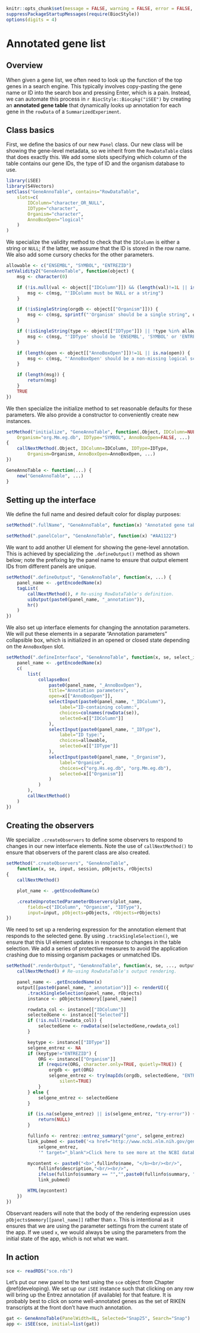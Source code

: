 ```r
knitr::opts_chunk$set(message = FALSE, warning = FALSE, error = FALSE, cache = FALSE)
suppressPackageStartupMessages(require(BiocStyle))
options(digits = 4)
```

# Annotated gene list

## Overview

When given a gene list, we often need to look up the function of the top genes in a search engine.
This typically involves copy-pasting the gene name or ID into the search box and pressing Enter, which is a pain.
Instead, we can automate this process in `r BiocStyle::Biocpkg("iSEE")` by creating an **annotated gene table** that dynamically looks up annotation for each gene in the `rowData` of a `SummarizedExperiment`.

## Class basics 

First, we define the basics of our new `Panel` class.
Our new class will be showing the gene-level metadata, so we inherit from the `RowDataTable` class that does exactly this.
We add some slots specifying which column of the table contains our gene IDs, the type of ID and the organism database to use.

```r
library(iSEE)
library(S4Vectors)
setClass("GeneAnnoTable", contains="RowDataTable",
    slots=c(
        IDColumn="character_OR_NULL", 
        IDType="character",
        Organism="character",
        AnnoBoxOpen="logical"
    )
)
```

We specialize the validity method to check that the `IDColumn` is either a string or `NULL`;
if the latter, we assume that the ID is stored in the row name.
We also add some cursory checks for the other parameters.

```r
allowable <- c("ENSEMBL", "SYMBOL", "ENTREZID")
setValidity2("GeneAnnoTable", function(object) {
    msg <- character(0)

    if (!is.null(val <- object[["IDColumn"]]) && (length(val)!=1L || is.na(val))) {
        msg <- c(msg, "'IDColumn must be NULL or a string")
    }

    if (!isSingleString(orgdb <- object[["Organism"]])) {
        msg <- c(msg, sprintf("'Organism' should be a single string", orgdb))
    }

    if (!isSingleString(type <- object[["IDType"]]) || !type %in% allowable) {
        msg <- c(msg, "'IDType' should be 'ENSEMBL', 'SYMBOL' or 'ENTREZID'")
    }

    if (length(open <- object[["AnnoBoxOpen"]])!=1L || is.na(open)) {
        msg <- c(msg, "'AnnoBoxOpen' should be a non-missing logical scalar")
    }

    if (length(msg)) {
        return(msg)
    }
    TRUE
})
```

We then specialize the initialize method to set reasonable defaults for these parameters.
We also provide a constructor to conveniently create new instances.

```r
setMethod("initialize", "GeneAnnoTable", function(.Object, IDColumn=NULL, 
    Organism="org.Mm.eg.db", IDType="SYMBOL", AnnoBoxOpen=FALSE, ...)
{
    callNextMethod(.Object, IDColumn=IDColumn, IDType=IDType,
        Organism=Organism, AnnoBoxOpen=AnnoBoxOpen, ...)
})

GeneAnnoTable <- function(...) {
    new("GeneAnnoTable", ...)
}
```

## Setting up the interface

We define the full name and desired default color for display purposes:

```r
setMethod(".fullName", "GeneAnnoTable", function(x) "Annotated gene table")

setMethod(".panelColor", "GeneAnnoTable", function(x) "#AA1122")
```

We want to add another UI element for showing the gene-level annotation.
This is achieved by specializing the `.defineOutput()` method as shown below;
note the prefixing by the panel name to ensure that output element IDs from different panels are unique.

```r
setMethod(".defineOutput", "GeneAnnoTable", function(x, ...) {
    panel_name <- .getEncodedName(x)
    tagList(
        callNextMethod(), # Re-using RowDataTable's definition.
        uiOutput(paste0(panel_name, "_annotation")),
        hr()
    )
})
```

We also set up interface elements for changing the annotation parameters.
We will put these elements in a separate "Annotation parameters" collapsible box,
which is initialized in an opened or closed state depending on the `AnnoBoxOpen` slot.

```r
setMethod(".defineInterface", "GeneAnnoTable", function(x, se, select_info) {
    panel_name <- .getEncodedName(x)
    c(
        list(
            collapseBox(
                paste0(panel_name, "_AnnoBoxOpen"),
                title="Annotation parameters",
                open=x[["AnnoBoxOpen"]],
                selectInput(paste0(panel_name, "_IDColumn"),
                    label="ID-containing column:",
                    choices=colnames(rowData(se)), 
                    selected=x[["IDColumn"]]
                ),
                selectInput(paste0(panel_name, "_IDType"),
                    label="ID type:",
                    choices=allowable,
                    selected=x[["IDType"]]
                ),
                selectInput(paste0(panel_name, "_Organism"),
                    label="Organism",
                    choices=c("org.Hs.eg.db", "org.Mm.eg.db"),
                    selected=x[["Organism"]]
                )
            )
        ),
        callNextMethod()
    ) 
})
```

## Creating the observers

We specialize `.createObservers` to define some observers to respond to changes in our new interface elements.
Note the use of `callNextMethod()` to ensure that observers of the parent class are also created.

```r
setMethod(".createObservers", "GeneAnnoTable",
    function(x, se, input, session, pObjects, rObjects)
{
    callNextMethod()

    plot_name <- .getEncodedName(x)

    .createUnprotectedParameterObservers(plot_name,
        fields=c("IDColumn", "Organism", "IDType"), 
        input=input, pObjects=pObjects, rObjects=rObjects)
})
```

We need to set up a rendering expression for the annotation element that responds to the selected gene.
By using `.trackSingleSelection()`, we ensure that this UI element updates in response to changes in the table selection.
We add a series of protective measures to avoid the application crashing due to missing organism packages or unmatched IDs.

```r
setMethod(".renderOutput", "GeneAnnoTable", function(x, se, ..., output, pObjects, rObjects) {
    callNextMethod() # Re-using RowDataTable's output rendering.

    panel_name <- .getEncodedName(x)
    output[[paste0(panel_name, "_annotation")]] <- renderUI({
        .trackSingleSelection(panel_name, rObjects)
        instance <- pObjects$memory[[panel_name]]

        rowdata_col <- instance[["IDColumn"]]
        selectedGene <- instance[["Selected"]]
        if (!is.null(rowdata_col)) {
            selectedGene <- rowData(se)[selectedGene,rowdata_col]
        }

        keytype <- instance[["IDType"]]
        selgene_entrez <- NA
        if (keytype!="ENTREZID") {
            ORG <- instance[["Organism"]]
            if (require(ORG, character.only=TRUE, quietly=TRUE)) {
                orgdb <- get(ORG)
                selgene_entrez <- try(mapIds(orgdb, selectedGene, "ENTREZID", keytype), 
                    silent=TRUE)
            }
        } else {
            selgene_entrez <- selectedGene
        }

        if (is.na(selgene_entrez) || is(selgene_entrez, "try-error")) {
            return(NULL)
        }

        fullinfo <- rentrez::entrez_summary("gene", selgene_entrez)
        link_pubmed <- paste0('<a href="http://www.ncbi.nlm.nih.gov/gene/?term=',
            selgene_entrez,
            '" target="_blank">Click here to see more at the NCBI database</a>')

        mycontent <- paste0("<b>",fullinfo$name, "</b><br/><br/>",
            fullinfo$description,"<br/><br/>",
            ifelse(fullinfo$summary == "","",paste0(fullinfo$summary, "<br/><br/>")),
            link_pubmed)

        HTML(mycontent)
    })
})
```

Observant readers will note that the body of the rendering expression uses `pObjects$memory[[panel_name]]` rather than `x`.
This is intentional as it ensures that we are using the parameter settings from the current state of the app.
If we used `x`, we would always be using the parameters from the initial state of the app, which is not what we want.

## In action

```r
sce <- readRDS("sce.rds")
```

Let's put our new panel to the test using the `sce` object from Chapter \@ref(developing).
We set up our `iSEE` instance such that clicking on any row will bring up the Entrez annotation (if available) for that feature.
It is probably best to click on some well-annotated genes as the set of RIKEN transcripts at the front don't have much annotation.

```r
gat <- GeneAnnoTable(PanelWidth=8L, Selected="Snap25", Search="Snap")
app <- iSEE(sce, initial=list(gat))
```

